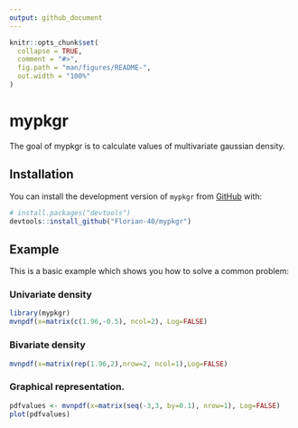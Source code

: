 ```yaml
---
output: github_document
---
```


<!-- README.md is generated from README.Rmd. Please edit that file -->

```r
knitr::opts_chunk$set(
  collapse = TRUE,
  comment = "#>",
  fig.path = "man/figures/README-",
  out.width = "100%"
)
```

# mypkgr

<!-- badges: start -->
<!-- badges: end -->

The goal of mypkgr is to calculate values of multivariate gaussian density.

## Installation

You can install the development version of `mypkgr` from [GitHub](https://github.com/) with:

``` r
# install.packages("devtools")
devtools::install_github("Florian-40/mypkgr")
```

## Example

This is a basic example which shows you how to solve a common problem:

### Univariate density 
```r
library(mypkgr)
mvnpdf(x=matrix(c(1.96,-0.5), ncol=2), Log=FALSE)
```

### Bivariate density
```r
mvnpdf(x=matrix(rep(1.96,2),nrow=2, ncol=1),Log=FALSE)
```

### Graphical representation.
```r
pdfvalues <- mvnpdf(x=matrix(seq(-3,3, by=0.1), nrow=1), Log=FALSE)
plot(pdfvalues)
```



